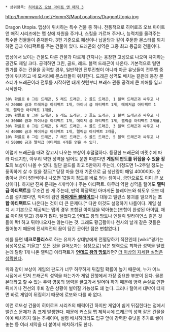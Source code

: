  * 상위항목: [[히어로즈 오브 마이트 앤 매직 3]]

http://hommworld.net/Homm3/MapLocations/DragonUtopia.jpg

Dragon Utopia. 맵상에 위치하는 특수 건물 중 하나. 전통적으로 히어로즈 오브 마이트 앤 매직 시리즈에는 맵 상에 자원을 주거나, 스킬을 가르쳐 주거나, 능력치를 올려주는 특수한 건물들이 존재한다. 3편 기준으로 폐선이나 납골당과 같이 주둔한 몬스터를 퇴치하면 금과 아티팩트를 주는 건물이 있다. 드래곤의 성역은 그중 최고 등급의 건물이다.

맵상에서 보이는 건물도 다른 건물과 다르게 간지나는 웅장한 고성으로 나오며 차지하는 공간도 제일 크다. 공격하면 그린, 골드, 레드. 블랙 드래곤이 나온다. 기본적으로 털면 뭔가를 주는 건물을 공격할 경우, 일반적인 전투진형이 아니라 아군 유닛들이 전투맵 중앙에 위치하고 네 모서리에 몬스터들이 위치한다. 드래곤 성역도 배치는 같은데 등장 몬스터가 드래곤이라 전투를 시작하면 대개 첫턴부터 브래스 관통 공격에 큰 피해를 입고 시작한다. 

 30% 확률로 8 그린 드래곤, 5 레드 드래곤, 2 골드 드래곤, 1 블랙 드래곤과 싸우고 나서 20000 금과 트레저급 아티펙트 1개, 마이너 급 아티펙트 1개, 메이저급 아티펙트 1개, 렐릭급 아티펙트 1개를,
 30% 확률로 8 그린 드래곤, 6 레드 드래곤, 3 골드 드래곤, 2 블랙 드래곤과 싸우고 나서 30000 금과 마이너급 아티펙트 1개, 메이저 급 아티펙트 1개, 렐릭급 아티펙트 2개를,
 30% 확률로 8 그린 드래곤, 6 레드 드래곤, 4 골드 드래곤, 3 블랙 드래곤과 싸우고 나서 40000 금과 메이저급 아티펙트 1개, 렐릭급 아티펙트 3개를,
 10% 확률로 8 그린 드래곤, 7 레드 드래곤, 6 골드 드래곤, 5 블랙 드래곤과 싸우고 나서 50000 금과 렐릭급 아티펙트 4개를 얻을 수 있다.

어렵게 드래곤을 때려 잡고서 나오는 보상이 후덜덜하다. 등장한 드래곤의 마릿수에 따라 다르지만, 아무리 약한 성역을 털어도 운만 따른다면 '''게임의 판도를 뒤집을 수 있을 정도'''의 보상이 나올 수 있다. 일단 골드를 최고 5만까지 주는데, 이정도면 1~2주일 정도는 풍족하게 살 수 있을 정도[* 당장 마을 한개 기준으로 금 생산량이 매일 4000이다. 운 좋아서 금이 5만씩이나 나오면 12일치 정도를 바로 얻는 셈이니, 금만으로도 이미 큰 보상이다]. 하지만 진짜 문제는 4개씩이나 주는 아티팩트. 아무리 약한 성역을 털어도 '''렐릭급 아티팩트'''를 무조건 한 개 주는데, 만약 확장팩인 아마게돈 블레이드와 쉐도우 오브 데스를 설치했다면, 악마의 검인 '''[[아마게돈 블레이드]]'''나 대놓고 밸런스 붕괴를 일으키는 '''조합 아티팩트'''도 나온다는 것이 더 큰 문제다.[* 다만 이것도 설정하기 나름이다. 게임 설치 시 기본으로 제공되는 맵의 경우 조합된 아이템을 막아놓는(조합이 완성된 아이템, 재료 아이템 말고) 경우가 많다. 털었다고 언데드 왕의 망토나 엔젤릭 얼라이언스 같은 것들이 똭! 하고 튀어나오지는 않는다는 것. 그래도 황금활이나 천사의 날개 같은 것들은 풀어놓기 때문에 전세역전의 꿈이 담긴 곳이란 점은 변함없다.]

예를 들면 '''네크로폴리스'''로 하는 유저가 상대방에게 전멸당하기 직전인데 [wiki:"경기는 삼성쪽으로 기울고" 모든 것을 걸어보자는 심정으로] 남은 병력으로 최하급 성역을 털었는데 달랑 1개 나온 렐릭급 아티팩트가 '''[[언데드 왕의 망토]]'''라면? [[더 이상의 자세한 설명은 생략한다]].

위와 같이 보상이 게임의 판도가 너무 허무하게 뒤집힐 확률이 높기 때문에, 누가 어느 시점에서 먼저 드래곤의 성역을 터는가가 게임 진행에서 가장 중요한 부분이 된다. 물론 본대라고 할 수 있는 주력 영웅의 병력을 끌고가서 털어야 하기 때문에 병력 손실로 인한 뒤치기나 전선의 후퇴 같은 상황이 벌어질 가능성도 꽤 높다. 그러나 털어서 대박이 터지면 바로 게임이 뒤집히기 때문에 로또와 다를 바 없다.

이런 로또성 건물이 히어로즈 시리즈의 매력이긴 하지만 게임이 쉽게 뒤집힌다는 점에서 밸런스 문제가 좀 크게 발생한다. 때문에 커스텀 맵 제작시에 드래곤의 성역 같은 건물을 아예 배치하지 않는 추세이며, 설령 배치하더라도 입구 앞에 강력한 유닛을 추가로 쌓아놓는 등 여러 제약을 더 붙여서 배치하기도 한다.
